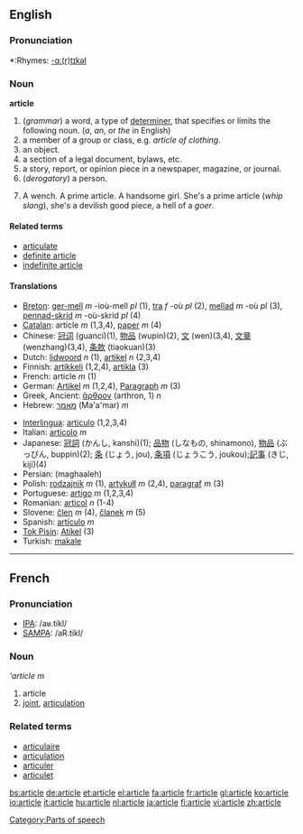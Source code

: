 ==English==

===Pronunciation===
*:Rhymes: [[Rhymes:English:-ɑː(r)tɪkəl|-ɑː(r)tɪkəl]]

===Noun===
'''article'''
<!-- these defs are definitely in the wrong order! -->
# (''grammar'') a word, a type of [[determiner]], that specifies or limits the following noun. (''a'', ''an'', or ''the'' in English)
# a member of a group or class, e.g. ''article of clothing''.
# an object.
# a section of a legal document, bylaws, etc.
# a story, report, or opinion piece in a newspaper, magazine, or journal.
# (''derogatory'') a person.
# {{vulgar}} A wench. A prime article. A handsome girl.  She's a prime article (''whip slang''), she's a devilish good piece, a hell of a ''goer''.

====Related terms====
*[[articulate]]<!-- well it's probably related -->
*[[definite article]]
*[[indefinite article]]

====Translations====
{{top}}
*[[Breton]]: [[ger-mell]] ''m'' -ioù-mell ''pl'' (1), [[tra]] ''f'' -où ''pl'' (2), [[mellad]] ''m'' -où ''pl'' (3), [[pennad-skrid]] ''m'' -où-skrid ''pl'' (4)
*[[Catalan]]: article ''m'' (1,3,4), [[paper]] ''m'' (4)
*Chinese: [[冠词]] (guanci)(1), [[物品]] (wupin)(2), [[文]] (wen)(3,4), [[文章]] (wenzhang)(3,4), [[条款]] (tiaokuan)(3)
*Dutch: [[lidwoord]] ''n'' (1), [[artikel]] ''n'' (2,3,4)
*Finnish: [[artikkeli]] (1,2,4), [[artikla]] (3)
*French: article ''m'' (1)
*German: [[Artikel]] ''m'' (1,2,4), [[Paragraph]] ''m'' (3)
*Greek, Ancient: [[ἄρθρον]] (arthron, 1) ''n''
*Hebrew: [[מאמר]] (Ma'a'mar) ''m''
{{mid}}
*[[Interlingua]]: [[articulo]] (1,2,3,4)
*Italian: [[articolo]] ''m''
*Japanese: [[冠詞]] (かんし, kanshi)(1); [[品物]] (しなもの, shinamono), [[物品]] (ぶっぴん, buppin)(2); [[条]] (じょう, jou), [[条項]] (じょうこう, joukou);[[記事]] (きじ, kiji)(4)
*Persian: {{FAchar|[[مقاله]]}} (maghaaleh)
*Polish: [[rodzajnik]] ''m'' (1), [[artykułl]] ''m'' (2,4), [[paragraf]] ''m'' (3)
*Portuguese: [[artigo]] ''m'' (1,2,3,4)
*Romanian: [[articol]] ''n'' (1-4)
*Slovene: [[člen]] ''m'' (4), [[članek]] ''m'' (5)
*Spanish: [[artículo]] ''m''
*[[Tok Pisin]]: [[Atikel]] (3)
*Turkish: [[makale]]
{{bottom}}
----

==French==

===Pronunciation===
*[[w:IPA|IPA]]: /aʁ.tikl/
*[[w:SAMPA|SAMPA]]: /aR.tikl/

===Noun===
'''article'' ''m''

# article
# [[joint]], [[articulation]]

===Related terms===
*[[articulaire]]
*[[articulation#French|articulation]]
*[[articuler]]
*[[articulet]]

[[Category:Parts of speech]]

[[bs:article]]
[[de:article]]
[[et:article]]
[[el:article]]
[[fa:article]]
[[fr:article]]
[[gl:article]]
[[ko:article]]
[[io:article]]
[[it:article]]
[[hu:article]]
[[nl:article]]
[[ja:article]]
[[fi:article]]
[[vi:article]]
[[zh:article]]